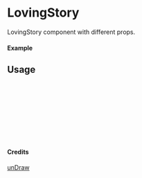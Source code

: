 
<Meta of={LovingStory} title="unDraw/LovingStory" />

# LovingStory

LovingStory component with different props.

#### Example

<Canvas of={LovingStory.Primary} />

## Usage

```ts
import { LovingStory } from "yadl-ui";

const Example = () => {
  return (
      <LovingStory />
  );
};

export default Example;
```

#### Credits
[unDraw](https://undraw.co/illustrations)
